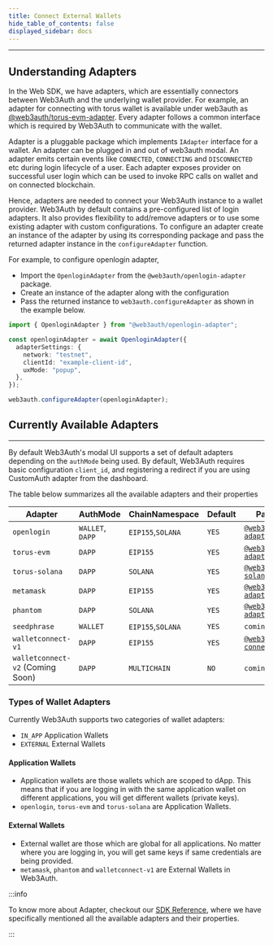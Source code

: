 ```yaml
---
title: Connect External Wallets
hide_table_of_contents: false
displayed_sidebar: docs
---
```


---

## Understanding Adapters

In the Web SDK, we have adapters, which are essentially connectors between Web3Auth and the underlying wallet provider. For example, an adapter for
connecting with torus wallet is available under web3auth as [@web3auth/torus-evm-adapter](https://npmjs.com/package/@web3auth/torus-evm-adapter).
Every adapter follows a common interface which is required by Web3Auth to communicate with the wallet.

Adapter is a pluggable package which implements `IAdapter` interface for a wallet. An adapter can be plugged in and out of web3auth modal. An adapter
emits certain events like `CONNECTED`, `CONNECTING` and `DISCONNECTED` etc during login lifecycle of a user. Each adapter exposes provider on
successful user login which can be used to invoke RPC calls on wallet and on connected blockchain.

Hence, adapters are needed to connect your Web3Auth instance to a wallet provider. Web3Auth by default contains a pre-configured list of login
adapters. It also provides flexibility to add/remove adapters or to use some existing adapter with custom configurations. To configure an adapter
create an instance of the adapter by using its corresponding package and pass the returned adapter instance in the `configureAdapter` function.

For example, to configure openlogin adapter,

- Import the `OpenloginAdapter` from the `@web3auth/openlogin-adapter` package.
- Create an instance of the adapter along with the configuration
- Pass the returned instance to `web3auth.configureAdapter` as shown in the example below.

```ts
import { OpenloginAdapter } from "@web3auth/openlogin-adapter";

const openloginAdapter = await OpenloginAdapter({
  adapterSettings: {
    network: "testnet",
    clientId: "example-client-id",
    uxMode: "popup",
  },
});

web3auth.configureAdapter(openloginAdapter);
```

## Currently Available Adapters

---

By default Web3Auth's modal UI supports a set of default adapters depending on the `authMode` being used. By default, Web3Auth requires basic
configuration `client_id`, and registering a redirect if you are using CustomAuth adapter from the dashboard.

The table below summarizes all the available adapters and their properties

| Adapter                          | AuthMode         | ChainNamespace    | Default | Package Name                                                                                           |
| -------------------------------- | ---------------- | ----------------- | ------- | ------------------------------------------------------------------------------------------------------ |
| `openlogin`                      | `WALLET`, `DAPP` | `EIP155`,`SOLANA` | `YES`   | [`@web3auth/openlogin-adapter`](https://npmjs.com/package/@web3auth/openlogin-adapter)                 |
| `torus-evm`                      | `DAPP`           | `EIP155`          | `YES`   | [`@web3auth/torus-evm-adapter`](https://npmjs.com/package/@web3auth/torus-evm-adapter)                 |
| `torus-solana`                   | `DAPP`           | `SOLANA`          | `YES`   | [`@web3auth/torus-solana-adapter`](https://npmjs.com/package/@web3auth/torus-solana-adapter)           |
| `metamask`                       | `DAPP`           | `EIP155`          | `YES`   | [`@web3auth/metamask-adapter`](https://npmjs.com/package/@web3auth/metamask-adapter)                   |
| `phantom`                        | `DAPP`           | `SOLANA`          | `YES`   | [`@web3auth/phantom-adapter`](https://npmjs.com/package/@web3auth/phantom-adapter)                     |
| `seedphrase`                     | `WALLET`         | `EIP155`,`SOLANA` | `YES`   | `coming soon..`                                                                                        |
| `walletconnect-v1`               | `DAPP`           | `EIP155`          | `YES`   | [`@web3auth/wallet-connect-v1-adapter`](https://npmjs.com/package/@web3auth/wallet-connect-v1-adapter) |
| `walletconnect-v2` (Coming Soon) | `DAPP`           | `MULTICHAIN`      | `NO`    | `coming soon...`                                                                                       |

### Types of Wallet Adapters

Currently Web3Auth supports two categories of wallet adapters:

- `IN_APP` Application Wallets
- `EXTERNAL` External Wallets

#### Application Wallets

- Application wallets are those wallets which are scoped to dApp. This means that if you are logging in with the same application wallet on different
  applications, you will get different wallets (private keys).
- `openlogin`, `torus-evm` and `torus-solana` are Application Wallets.

#### External Wallets

- External wallet are those which are global for all applications. No matter where you are logging in, you will get same keys if same credentials are
  being provided.
- `metamask`, `phantom` and `walletconnect-v1` are External Wallets in Web3Auth.

:::info

To know more about Adapter, checkout our [SDK Reference](/sdk/web/adapters/#common-configuration-interfaces), where we have specifically mentioned all
the available adapters and their properties.

:::
